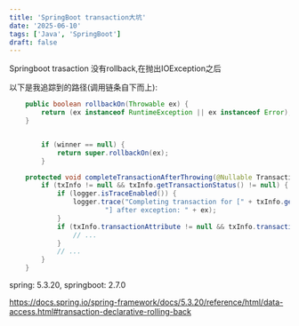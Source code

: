 ```yaml
---
title: 'SpringBoot transaction大坑'
date: '2025-06-10'
tags: ['Java', 'SpringBoot']
draft: false
---
```


Springboot trasaction 没有rollback,在抛出IOException之后


以下是我追踪到的路径(调用链条自下而上):

```java
	public boolean rollbackOn(Throwable ex) {
		return (ex instanceof RuntimeException || ex instanceof Error);
	}
```


```java

		if (winner == null) {
			return super.rollbackOn(ex);
		}
```

```java
	protected void completeTransactionAfterThrowing(@Nullable TransactionInfo txInfo, Throwable ex) {
		if (txInfo != null && txInfo.getTransactionStatus() != null) {
			if (logger.isTraceEnabled()) {
				logger.trace("Completing transaction for [" + txInfo.getJoinpointIdentification() +
						"] after exception: " + ex);
			}
			if (txInfo.transactionAttribute != null && txInfo.transactionAttribute.rollbackOn(ex)) {
                // ...
            }
            // ...
        }
    }
```

spring: 5.3.20, springboot: 2.7.0

https://docs.spring.io/spring-framework/docs/5.3.20/reference/html/data-access.html#transaction-declarative-rolling-back
